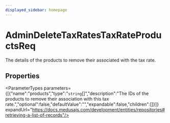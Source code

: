 ```yaml
---
displayed_sidebar: homepage
---
```



# AdminDeleteTaxRatesTaxRateProductsReq

The details of the products to remove their associated with the tax rate.

## Properties

<ParameterTypes parameters={[{"name":"products","type":"`string`[]","description":"The IDs of the products to remove their association with this tax rate.","optional":false,"defaultValue":"","expandable":false,"children":[]}]} expandUrl="https://docs.medusajs.com/development/entities/repositories#retrieving-a-list-of-records"/>
